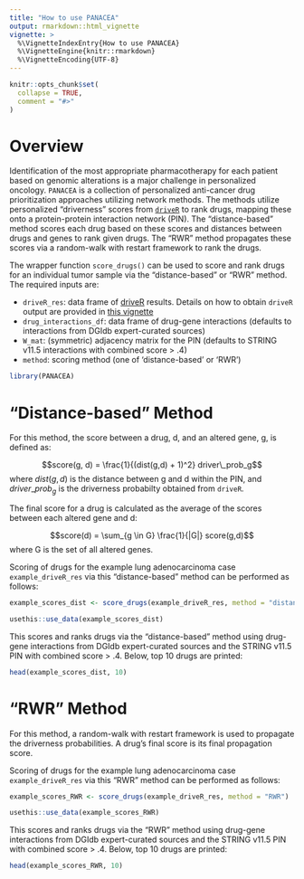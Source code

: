 ```yaml
---
title: "How to use PANACEA"
output: rmarkdown::html_vignette
vignette: >
  %\VignetteIndexEntry{How to use PANACEA}
  %\VignetteEngine{knitr::rmarkdown}
  %\VignetteEncoding{UTF-8}
---
```


```r
knitr::opts_chunk$set(
  collapse = TRUE,
  comment = "#>"
)
```


# Overview

Identification of the most appropriate pharmacotherapy for each patient based on genomic alterations is a major challenge in personalized oncology. `PANACEA` is a collection of personalized anti-cancer drug prioritization approaches utilizing network methods. The methods utilize personalized "driverness" scores from [`driveR`](https://egeulgen.github.io/driveR/) to rank drugs, mapping these onto a protein-protein interaction network (PIN). The "distance-based" method scores each drug based on these scores and distances between drugs and genes to rank given drugs. The "RWR" method propagates these scores via a random-walk with restart framework to rank the drugs.

The wrapper function `score_drugs()` can be used to score and rank drugs for an individual tumor sample via the "distance-based" or "RWR" method. The required inputs are:

- `driveR_res`: data frame of [driveR](https://egeulgen.github.io/driveR/) results. Details on how to obtain `driveR` output are provided in [this vignette](https://egeulgen.github.io/driveR/articles/how_to_use.html)
- `drug_interactions_df`: data frame of drug-gene interactions (defaults to interactions from DGIdb expert-curated sources)
- `W_mat`: (symmetric) adjacency matrix for the PIN (defaults to STRING v11.5 interactions with combined score > .4)
- `method`: scoring method (one of 'distance-based' or 'RWR')

```r
library(PANACEA)
```

# "Distance-based" Method

For this method, the score between a drug, d, and an altered gene, g, is defined as:

$$score(g, d) = \frac{1}{(dist(g,d) + 1)^2} driver\_prob_g$$
where $dist(g,d)$ is the distance between g and d within the PIN, and $driver\_prob_g$ is the driverness probabilty obtained from `driveR`.

The final score for a drug is calculated as the average of the scores between each altered gene and d:

$$score(d) = \sum_{g \in G} \frac{1}{|G|} score(g,d)$$
where G is the set of all altered genes.

Scoring of drugs for the example lung adenocarcinoma case `example_driveR_res` via this "distance-based" method can be performed as follows:

```r
example_scores_dist <- score_drugs(example_driveR_res, method = "distance-based")
```

```r
usethis::use_data(example_scores_dist)
```

This scores and ranks drugs via the "distance-based" method using drug-gene interactions from DGIdb expert-curated sources and the STRING v11.5 PIN with combined score > .4. Below, top 10 drugs are printed:

```r
head(example_scores_dist, 10)
```

# "RWR" Method

For this method, a random-walk with restart framework is used to propagate the driverness probabilities. A drug's final score is its final propagation score.

Scoring of drugs for the example lung adenocarcinoma case `example_driveR_res` via this "RWR" method can be performed as follows:

```r
example_scores_RWR <- score_drugs(example_driveR_res, method = "RWR")
```

```r
usethis::use_data(example_scores_RWR)
```

This scores and ranks drugs via the "RWR" method using drug-gene interactions from DGIdb expert-curated sources and the STRING v11.5 PIN with combined score > .4. Below, top 10 drugs are printed:

```r
head(example_scores_RWR, 10)
```
